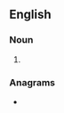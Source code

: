 ==English==

===Noun===
{{head|en|noun form}}

# {{plural of|tagger|lang=en}}

===Anagrams===
* {{anagrams|en|a=aeggrst|gagster|gargets|stagger}}